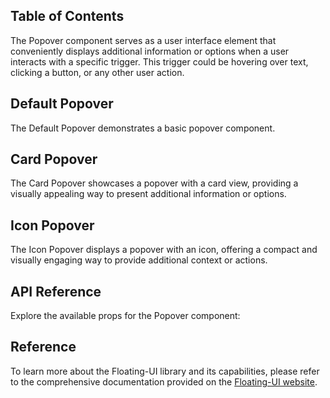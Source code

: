 
## Table of Contents

The Popover component serves as a user interface element that conveniently displays additional information or options when a user interacts with a specific trigger. This trigger could be hovering over text, clicking a button, or any other user action.

## Default Popover

The Default Popover demonstrates a basic popover component.

<CodePreview github="Popover" code={DefaultPopoverCode}>
  <DefaultPopover />
</CodePreview>

## Card Popover

The Card Popover showcases a popover with a card view, providing a visually appealing way to present additional information or options.

<CodePreview github="Popover" code={CardPopoverCode}>
  <CardPopover />
</CodePreview>

## Icon Popover

The Icon Popover displays a popover with an icon, offering a compact and visually engaging way to provide additional context or actions.

<CodePreview github="Popover" code={IconPopoverCode}>
  <IconPopover />
</CodePreview>

## API Reference

Explore the available props for the Popover component:

<ComponentApi data={popoverAPI} />

## Reference

To learn more about the Floating-UI library and its capabilities, please refer to the comprehensive documentation provided on the [Floating-UI website](https://floating-ui.com/docs/react).
